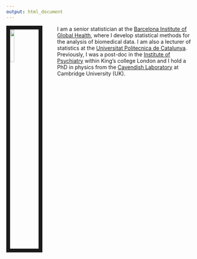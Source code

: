 ```yaml
---
output: html_document
---
```

<link rel="stylesheet" href="styles.css" type="text/css">

<img src="images/alejandro.jpg" style="width:15%; border:10px solid; margin-right: 40px" align="left">



I am a senior statistician at the [Barcelona Institute of Global Health](https://www.isglobal.org/), where I develop statistical methods for the analysis of biomedical data. I am also a lecturer of statistics at the [Universitat Politecnica de Catalunya](https://eebe.upc.edu/es). Previously, I was a post-doc in the [Institute of Psychiatry](https://www.kcl.ac.uk/ioppn) within King’s college London and I hold a PhD in physics from the [Cavendish Laboratory](https://www.phy.cam.ac.uk/) at Cambridge University (UK).


